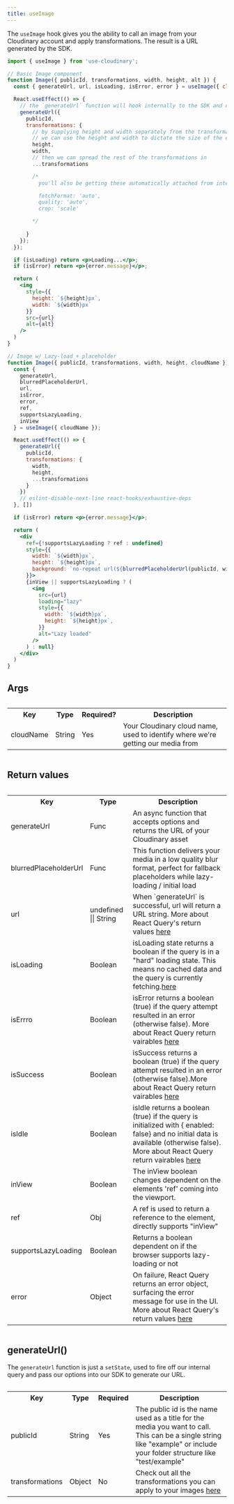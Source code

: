 ```yaml
---
title: useImage
---
```

The `useImage` hook gives you the ability to call an image from your Cloudinary account and apply transformations. The result is a URL generated by the SDK. 

```jsx
import { useImage } from 'use-cloudinary';

// Basic Image component
function Image({ publicId, transformations, width, height, alt }) {
  const { generateUrl, url, isLoading, isError, error } = useImage({ cloudName: 'testing-hooks-upload' });

  React.useEffect(() => {
    // the `generateUrl` function will hook internally to the SDK and do a lot of the heavy lifting for generating your image url 
    generateUrl({
      publicId,
      transformations: {
        // by supplying height and width separately from the transformations object, 
        // we can use the height and width to dictate the size of the element AND the transformations
        height,
        width,
        // then we can spread the rest of the transformations in
        ...transformations

        /* 
          you'll also be getting these automatically attached from internals

          fetchFormat: 'auto',
          quality: 'auto',
          crop: 'scale'

        */
        
      }
    });
  });

  if (isLoading) return <p>Loading...</p>;
  if (isError) return <p>{error.message}</p>;

  return (
    <img    
      style={{ 
        height: `${height}px`,
        width: `${width}px` 
      }}
      src={url}
      alt={alt}
    />
  )
}

// Image w/ Lazy-load + placeholder
function Image({ publicId, transformations, width, height, cloudName }) {
  const {
    generateUrl,
    blurredPlaceholderUrl,
    url,
    isError,
    error,
    ref,
    supportsLazyLoading,
    inView
  } = useImage({ cloudName });

  React.useEffect(() => {
    generateUrl({
      publicId,
      transformations: {
        width,
        height,
        ...transformations
      }
    })
    // eslint-disable-next-line react-hooks/exhaustive-deps
  }, [])

  if (isError) return <p>{error.message}</p>;

  return (
    <div
      ref={!supportsLazyLoading ? ref : undefined}
      style={{
        width: `${width}px`,
        height: `${height}px`,
        background: `no-repeat url(${blurredPlaceholderUrl(publicId, width, height)})`
      }}>
      {inView || supportsLazyLoading ? (
        <img
          src={url}
          loading="lazy"
          style={{
            width: `${width}px`,
            height: `${height}px`,
          }}
          alt="Lazy loaded"
        />
      ) : null}
    </div>
  )
}
```

## Args

<div style="overflow-x:auto;">
  <table>
    <tr>
      <th>Key</th>
      <th>Type</th>
      <th>Required?</th>
      <th>Description</th>
    </tr>
    <tr>
      <td>cloudName</td>
      <td>String</td>
      <td>Yes</td>
      <td>Your Cloudinary cloud name, used to identify where we're getting our media from</td>
    </tr>
  </table>
</div>

## Return values

<div style="overflow-x:auto;">
  <table>
    <tr>
      <th>Key</th>
      <th>Type</th>
      <th>Description</th>
    </tr>
    <tr>
      <td>generateUrl</td>      
      <td>Func</td>
      <td>An async function that accepts options and returns the URL of your Cloudinary asset</td>
    </tr>
    <tr>
      <td>blurredPlaceholderUrl</td>      
      <td>Func</td>
      <td>This function delivers your media in a low quality blur format, perfect for fallback placeholders while lazy-loading / initial load</td>
    </tr>
    <tr>
      <td>url</td>
      <td>undefined || String</td>      
      <td>When `generateUrl` is successful, url will return a URL string. More about React Query's return values <a href="https://github.com/tannerlinsley/react-query#returns">here</a></td>
    </tr>
    <tr>
      <td>isLoading</td>
      <td>Boolean</td>      
      <td> isLoading state returns a boolean if the query is in a "hard" loading state. This means no cached data and the query is currently fetching.<a href="https://github.com/tannerlinsley/react-query#returns">here</a></td>
    </tr>
    <tr>
      <td>isErrro</td>
      <td>Boolean</td>      
      <td>isError returns a boolean (true) if the query attempt resulted in an error (otherwise false). More about React Query return vairables <a href="https://github.com/tannerlinsley/react-query#returns">here</a></td>
    </tr>
    <tr>
      <td>isSuccess</td>
      <td>Boolean</td>      
      <td>isSuccess returns a boolean (true) if the query attempt resulted in an error (otherwise false).More about React Query return vairables <a href="https://github.com/tannerlinsley/react-query#returns">here</a></td>
    </tr>    
    <tr>
      <td>isIdle</td>
      <td>Boolean</td>      
      <td>isIdle returns a boolean (true) if the query is initialized with { enabled: false} and no initial data is available (otherwise false). More about React Query return vairables <a href="https://github.com/tannerlinsley/react-query#returns">here</a></td>
    </tr>      
    <tr>
      <td>inView</td>
      <td>Boolean</td>      
      <td>The inView boolean changes dependent on the elements 'ref' coming into the viewport.</td>
    </tr>
    <tr>
      <td>ref</td>
      <td>Obj</td>      
      <td>A ref is used to return a reference to the element, directly supports "inView"</td>
    </tr>    
    <tr>      
      <td>supportsLazyLoading</td>
      <td>Boolean</td>      
      <td>Returns a boolean dependent on if the browser supports lazy-loading or not</td>
    </tr>
    <tr>
      <td>error</td>
      <td>Object</td>      
      <td>On failure, React Query returns an error object, surfacing the error message for use in the UI. More about React Query's return values <a href="https://github.com/tannerlinsley/react-query#returns">here</a></td>
    </tr>
  </table>
</div>

## generateUrl()

The `generateUrl` function is just a `setState`, used to fire off our internal query and pass our options into our SDK to generate our URL.

<div style="overflow-x:auto;">
  <table>
    <tr>
      <th>Key</th>
      <th>Type</th>
      <th>Required</th>
      <th>Description</th>
    </tr>
    <tr>
      <td>publicId</td>      
      <td>String</td>
      <td>Yes</td>
      <td>The public id is the name used as a title for the media you want to call. This can be a single string like "example" or include your folder structure like "test/example"</td>
    </tr>
    <tr>
      <td>transformations</td>
      <td>Object</td>  
      <td>No</td>    
      <td>Check out all the transformations you can apply to your images <a href="https://cloudinary.com/documentation/image_transformation_reference">here</a></td>
    </tr>
  </table>
</div>
